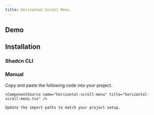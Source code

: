 ```yaml
---
title: Horizontal Scroll Menu
---
```


## Demo

<ComponentPreview name="horizontal-scroll-menu-demo" />

## Installation

### Shadcn CLI

<ComponentInstall command="npx shadcn@latest add https://laviecn.vercel.app/r/horizontal-scroll-menu.json" />

### Manual

<Steps>
  <Step>
    Copy and paste the following code into your project.

    <ComponentSource name="horizontal-scroll-menu" title="horizontal-scroll-menu.tsx" />

  </Step>
  <Step>

    Update the import paths to match your project setup.

  </Step>
</Steps>
